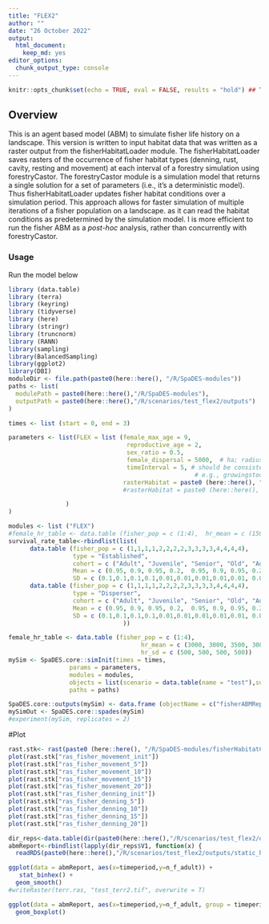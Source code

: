```yaml
---
title: "FLEX2"
author: ""
date: "26 October 2022"
output:
  html_document:
    keep_md: yes
editor_options:
  chunk_output_type: console
---
```


```r
knitr::opts_chunk$set(echo = TRUE, eval = FALSE, results = "hold") ## TODO: use 'eval = TRUE'
```

## Overview
This is an agent based model (ABM) to simulate fisher life history on a landscape. This version is written to input habitat data that was written as a raster output from the fisherHabitatLoader module. The fisherHabitatLoader saves rasters of the occurrence of fisher habitat types (denning, rust, cavity, resting and movement) at each interval of a forestry simulation using forestryCastor. The forestryCastor module is a simulation model that returns a single solution for a set of parameters (i.e., it's a deterministic model). Thus fisherHabitatLoader updates fisher habitat conditions over a simulation period. This approach  allows for faster simulation of multiple iterations of a fisher population on a landscape. as it can read the habitat conditions as predetermined by the simulation model. I is more efficient to run the fisher ABM as a *post-hoc* analysis, rather than concurrently with forestryCastor.


### Usage
Run the model below
```r
library (data.table)
library (terra)
library (keyring)
library (tidyverse)
library (here)
library (stringr)
library (truncnorm)
library (RANN)
library(sampling)
library(BalancedSampling)
library(ggplot2)
library(DBI)
moduleDir <- file.path(paste0(here::here(), "/R/SpaDES-modules"))
paths <- list(
  modulePath = paste0(here::here(),"/R/SpaDES-modules"),
  outputPath = paste0(here::here(),"/R/scenarios/test_flex2/outputs")
)

times <- list (start = 0, end = 3)

parameters <- list(FLEX = list (female_max_age = 9,
                                 reproductive_age = 2, 
                                 sex_ratio = 0.5,
                                 female_dispersal = 5000,  # ha; radius = 500 pixels = 50km = 7850km2 area
                                 timeInterval = 5, # should be consistent with the time interval used to model habitat
                                                    # e.g., growingstockLCUS periodLength
                                rasterHabitat = paste0 (here::here(), "/R/SpaDES-modules/FLEX/williston.tif")
                                #rasterHabitat = paste0 (here::here(), "/R/SpaDES-modules/FLEX/lakes.tif")

                )
)

modules <- list ("FLEX")
#female_hr_table <- data.table (fisher_pop = c (1:4),  hr_mean = c (1500, 1500, 2100, 1500),hr_sd = c (500, 500, 500, 500))
survival_rate_table<-rbindlist(list(
      data.table (fisher_pop = c (1,1,1,1,2,2,2,2,3,3,3,3,4,4,4,4),
                  type = "Established",
                  cohort = c ("Adult", "Juvenile", "Senior", "Old", "Adult", "Juvenile", "Senior", "Old", "Adult", "Juvenile", "Senior", "Old", "Adult", "Juvenile", "Senior", "Old"),
                  Mean = c (0.95, 0.9, 0.95, 0.2,  0.95, 0.9, 0.95, 0.2, 0.95, 0.9, 0.95, 0.2, 0.95, 0.9, 0.95,0.2),
                  SD = c (0.1,0.1,0.1,0.1,0.01,0.01,0.01,0.01,0.01, 0.0,0.01,0.01,0.1,0.1,0.1,0.1)), 
      data.table (fisher_pop = c (1,1,1,1,2,2,2,2,3,3,3,3,4,4,4,4),
                  type = "Disperser",
                  cohort = c ("Adult", "Juvenile", "Senior", "Old", "Adult", "Juvenile", "Senior", "Old", "Adult", "Juvenile", "Senior", "Old", "Adult", "Juvenile", "Senior", "Old"),
                  Mean = c (0.95, 0.9, 0.95, 0.2,  0.95, 0.9, 0.95, 0.2, 0.95, 0.9, 0.95, 0.2, 0.95, 0.9, 0.95, 0.2),
                  SD = c (0.1,0.1,0.1,0.1,0.01,0.01,0.01,0.01,0.01, 0.01,0.01,0.01,0.1,0.1,0.1,0.1))
                                ))

female_hr_table <- data.table (fisher_pop = c (1:4), 
                                     hr_mean = c (3000, 3000, 3500, 3000),
                                     hr_sd = c (500, 500, 500, 500)) 
mySim <- SpaDES.core::simInit(times = times, 
                 params = parameters, 
                 modules = modules,
                 objects = list(scenario = data.table(name = "test"),survival_rate_table=survival_rate_table,female_hr_table=female_hr_table),
                 paths = paths)

SpaDES.core::outputs(mySim) <- data.frame (objectName = c("fisherABMReport"))
mySimOut <- SpaDES.core::spades(mySim)
#experiment(mySim, replicates = 2)
```

#Plot
```r
rast.stk<- rast(paste0 (here::here(), "/R/SpaDES-modules/fisherHabitatCastor/scen1c_static_high.tif"))
plot(rast.stk["ras_fisher_movement_init"])
plot(rast.stk["ras_fisher_movement_5"])
plot(rast.stk["ras_fisher_movement_10"])
plot(rast.stk["ras_fisher_movement_15"])
plot(rast.stk["ras_fisher_movement_20"])
plot(rast.stk["ras_fisher_denning_init"])
plot(rast.stk["ras_fisher_denning_5"])
plot(rast.stk["ras_fisher_denning_10"])
plot(rast.stk["ras_fisher_denning_15"])
plot(rast.stk["ras_fisher_denning_20"])

dir_reps<-data.table(dir(paste0(here::here(),"/R/scenarios/test_flex2/outputs/static_high/columbia/")))[V1 %like% "rep",]
abmReport<-rbindlist(lapply(dir_reps$V1, function(x) {
  readRDS(paste0(here::here(),"/R/scenarios/test_flex2/outputs/static_high/columbia/",x,"/fisherABMReport_year4.rds"))}))

ggplot(data = abmReport, aes(x=timeperiod,y=n_f_adult)) +
   stat_binhex() +
  geom_smooth()
#writeRaster(terr.ras, "test_terr2.tif", overwrite = T)

ggplot(data = abmReport, aes(x=timeperiod,y=n_f_adult, group = timeperiod)) +
  geom_boxplot()
```
